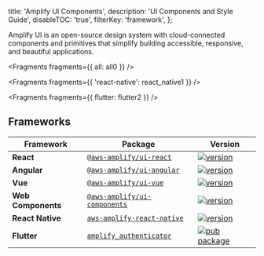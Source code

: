   title: 'Amplify UI Components',
  description: 'UI Components and Style Guide',
  disableTOC: 'true',
  filterKey: 'framework',
};

Amplify UI is an open-source design system with cloud-connected components and primitives that simplify building accessible, responsive, and beautiful applications.


<Fragments fragments={{ all: all0 }} />


<Fragments fragments={{ 'react-native': react_native1 }} />


<Fragments fragments={{ flutter: flutter2 }} />

## Frameworks

| Framework | Package | Version |
| --- | --- | --- |
| **React** | [`@aws-amplify/ui-react`](https://www.npmjs.com/package/@aws-amplify/ui-react) | [![version](https://img.shields.io/npm/v/@aws-amplify/ui-react/latest.svg)](https://www.npmjs.com/package/@aws-amplify/ui-react) | [`README.md`](../amplify-ui-react/README) | [`React`](#react) |
| **Angular** | [`@aws-amplify/ui-angular`](https://www.npmjs.com/package/@aws-amplify/ui-angular) | [![version](https://img.shields.io/npm/v/@aws-amplify/ui-angular/latest.svg)](https://www.npmjs.com/package/@aws-amplify/ui-angular) | [`README.md`](../amplify-ui-angular/README) | [`Angular`](#angular) |
| **Vue** | [`@aws-amplify/ui-vue`](https://www.npmjs.com/package/@aws-amplify/ui-vue) | [![version](https://img.shields.io/npm/v/@aws-amplify/ui-vue/latest.svg)](https://www.npmjs.com/package/@aws-amplify/ui-vue) | [`README.md`](README) | [`Vue`](#Vue) |
| **Web Components** | [`@aws-amplify/ui-components`](https://www.npmjs.com/package/@aws-amplify/ui-components) | [![version](https://img.shields.io/npm/v/@aws-amplify/ui-components/latest.svg)](https://www.npmjs.com/package/@aws-amplify/ui-components) | [`README.md`](README) | [`Web Components`](#web-components) |
| **React Native** | [`aws-amplify-react-native`](https://www.npmjs.com/package/aws-amplify-react-native) | [![version](https://img.shields.io/npm/v/aws-amplify-react-native/latest.svg)](https://www.npmjs.com/package/aws-amplify-react-native) | [`README.md`](README) | [`Web Components`](#web-components) |
| **Flutter** | [`amplify_authenticator`](https://pub.dev/packages/amplify_authenticator) | [![pub package](https://img.shields.io/pub/v/amplify_authenticator.svg)](https://pub.dev/packages/amplify_authenticator) |
